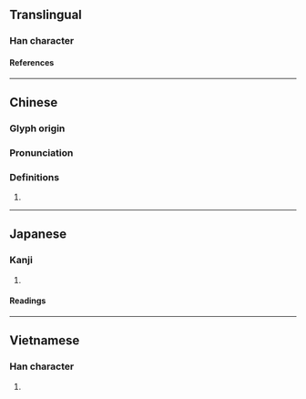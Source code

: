 {{character info}}
==Translingual==

===Han character===
{{Han char|rn=61|rad=心|as=14|sn=17|four=|canj=PSIT,PSMT|ids=⿰忄監}}

====References====
{{Han ref|kx=0406.430|dkj=11382|dj=0747.340|hdz=42364.140|uh=61E2}}

----

==Chinese==
{{zh-forms}}

===Glyph origin===
{{Han etym}}

===Pronunciation===
{{zh-pron
|m=lán,xiàn
|c=laam4
|mc=y
|oc=y
|cat=
}}

===Definitions===
{{zh-hanzi}}

# {{rfdef|zh}}

----

==Japanese==

===Kanji===
{{ja-kanji|grade=|rs=心14}}

# {{rfdef|ja|sort=心14}}

====Readings====
{{ja-readings
|on=らん, かん, げん
|kun=むさぼる, すこやか
}}

----

==Vietnamese==

===Han character===
{{vi-readings|rs=心14|reading=nhàm}}

# {{rfdef|vi|sort=心14}}